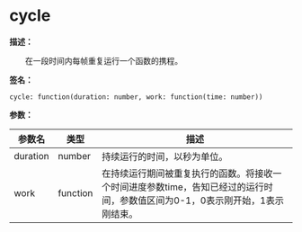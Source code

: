 # cycle

**描述：**

&emsp;&emsp;在一段时间内每帧重复运行一个函数的携程。

**签名：**
```tl
cycle: function(duration: number, work: function(time: number))
```

**参数：**

| 参数名 | 类型 | 描述 |
| --- | --- | --- |
| duration | number | 持续运行的时间，以秒为单位。 |
| work | function | 在持续运行期间被重复执行的函数。将接收一个时间进度参数time，告知已经过的运行时间，参数值区间为0-1，0表示刚开始，1表示刚结束。 |